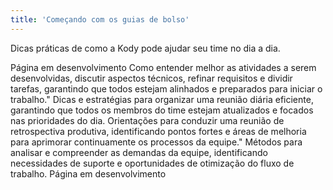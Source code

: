 ```yaml
---
title: 'Começando com os guias de bolso'
---
```


Dicas práticas de como a Kody pode ajudar seu time no dia a dia.


<Tabs>
  <Tab title="Alta gestão (Lider de líderes)">
    <Warning>Página em desenvolvimento</Warning>
  </Tab>
  <Tab title="Liderança direta de times">
    <CardGroup cols={1}>
  <Card title="Planejamento e refinamento técnico com o time" icon="code" href="/tips/guides/refinement">
   Como entender melhor  as atividades a serem desenvolvidas, discutir aspectos técnicos, refinar requisitos e dividir tarefas, garantindo que todos estejam alinhados e preparados para iniciar o trabalho."
  </Card>
  <Card title="Preparação para uma daily" icon="mug-saucer" href="/tips/guides/daily">
   Dicas e estratégias para organizar uma reunião diária eficiente, garantindo que todos os membros do time estejam atualizados e focados nas prioridades do dia.
   </Card>
  <Card title="Preparação para uma reunião de retro" icon="comment" href="/tips/guides/retro">
   Orientações para conduzir uma reunião de retrospectiva produtiva, identificando pontos fortes e áreas de melhoria para aprimorar continuamente os processos da equipe."
  </Card>
  <Card title="Se aprofundar em como estão as demandas do time" icon="magnifying-glass">
    Métodos para analisar e compreender as demandas da equipe, identificando necessidades de suporte e oportunidades de otimização do fluxo de trabalho.
  </Card>
</CardGroup>
  </Tab>
  <Tab title="Pessoa desenvolvedora">
   <Warning>Página em desenvolvimento</Warning>
  </Tab>
</Tabs>
